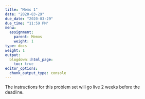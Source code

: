 ```yaml
---
title: "Memo 1"
date: "2020-03-29"
due_date: "2020-03-29"
due_time: "11:59 PM"
menu:
  assignment:
    parent: Memos
    weight: 1
type: docs
weight: 1
output:
  blogdown::html_page:
    toc: true
editor_options:
  chunk_output_type: console
---
```


The instructions for this problem set will go live 2 weeks before the deadline.
